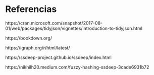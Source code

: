 # Referencias


https://cran.microsoft.com/snapshot/2017-08-01/web/packages/tidyjson/vignettes/introduction-to-tidyjson.html

https://bookdown.org/

https://igraph.org/r/html/latest/

https://ssdeep-project.github.io/ssdeep/index.html

https://nikhilh20.medium.com/fuzzy-hashing-ssdeep-3cade6931b72



